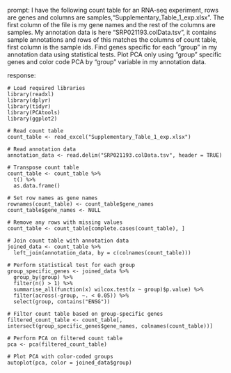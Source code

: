 prompt:
I have the following count table for an RNA-seq experiment, rows are genes and columns are samples,"Supplementary_Table_1_exp.xlsx". The first column of the file is my gene names and the rest of the columns are samples. My annotation data is here "SRP021193.colData.tsv", it contains sample annotations and rows of this matches the columns of count table, first column is the sample ids. Find genes specific for each "group" in my annotation data  using statistical tests. Plot PCA only using "group" specific genes and color code PCA by "group" variable in my annotation data.

response:
```
# Load required libraries
library(readxl)
library(dplyr)
library(tidyr)
library(PCAtools)
library(ggplot2)

# Read count table
count_table <- read_excel("Supplementary_Table_1_exp.xlsx")

# Read annotation data
annotation_data <- read.delim("SRP021193.colData.tsv", header = TRUE)

# Transpose count table
count_table <- count_table %>%
  t() %>%
  as.data.frame()

# Set row names as gene names
rownames(count_table) <- count_table$gene_names
count_table$gene_names <- NULL

# Remove any rows with missing values
count_table <- count_table[complete.cases(count_table), ]

# Join count table with annotation data
joined_data <- count_table %>% 
  left_join(annotation_data, by = c(colnames(count_table)))

# Perform statistical test for each group
group_specific_genes <- joined_data %>% 
  group_by(group) %>% 
  filter(n() > 1) %>% 
  summarise_all(function(x) wilcox.test(x ~ group)$p.value) %>% 
  filter(across(-group, ~. < 0.05)) %>% 
  select(group, contains("ENSG"))

# Filter count table based on group-specific genes
filtered_count_table <- count_table[, intersect(group_specific_genes$gene_names, colnames(count_table))]

# Perform PCA on filtered count table
pca <- pca(filtered_count_table)

# Plot PCA with color-coded groups
autoplot(pca, color = joined_data$group)
```

